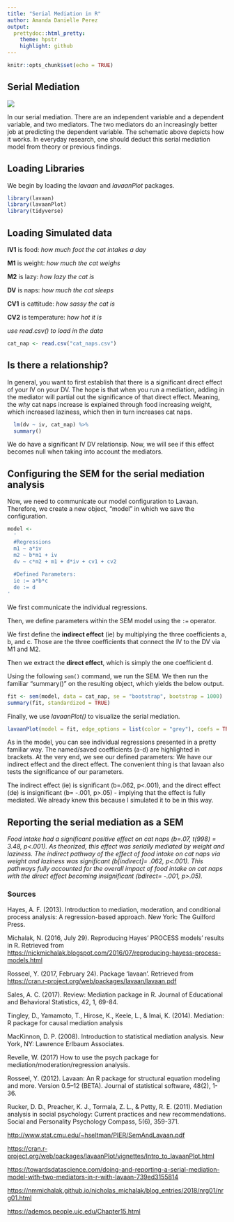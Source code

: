 ```yaml
---
title: "Serial Mediation in R"
author: Amanda Danielle Perez
output:
  prettydoc::html_pretty:
    theme: hpstr
    highlight: github
---
```


```r
knitr::opts_chunk$set(echo = TRUE)

```

## Serial Mediation

![](serial-mediation.png)

In our serial mediation. There are an independent variable and a dependent variable, and two mediators. The two mediators do an increasingly better job at predicting the dependent variable. The schematic above depicts how it works. In everyday research, one should deduct this serial mediation model from theory or previous findings.

## Loading Libraries

We begin by loading the *lavaan* and *lavaanPlot* packages.

```r
library(lavaan)
library(lavaanPlot)
library(tidyverse)
```

## Loading Simulated data

**IV1** is food: *how much foot the cat intakes a day*

**M1** is weight: *how much the cat weighs*

**M2** is lazy: *how lazy the cat is*

**DV** is naps: *how much the cat sleeps*

**CV1** is cattitude: *how sassy the cat is*

**CV2** is temperature: *how hot it is*

*use read.csv() to load in the data*

```r
cat_nap <- read.csv("cat_naps.csv")
```

## Is there a relationship?

In general, you want to first establish that there is a significant direct effect of your IV on your DV. The hope is that when you run a mediation, adding in the mediator will partial out the significance of that direct effect. Meaning, the *why* cat naps increase is explained through food increasing weight, which increased laziness, which then in turn increases cat naps.

```r
  lm(dv ~ iv, cat_nap) %>%
  summary()
```

We do have a significant IV DV relationsip. Now, we will see if this effect becomes null when taking into account the mediators.

## Configuring the SEM for the serial mediation analysis

Now, we need to communicate our model configuration to Lavaan. Therefore, we create a new object, "model" in which we save the configuration.

```r
model <-
  '
  #Regressions
  m1 ~ a*iv
  m2 ~ b*m1 + iv
  dv ~ c*m2 + m1 + d*iv + cv1 + cv2
  
  #Defined Parameters:
  ie := a*b*c
  de := d
'
```

We first communicate the individual regressions.

Then, we define parameters within the SEM model using the `:=` operator.

We first define the **indirect effect** (ie) by multiplying the three coefficients a, b, and c. Those are the three coefficients that connect the IV to the DV via M1 and M2.

Then we extract the **direct effect**, which is simply the one coefficient d.

Using the following `sem()` command, we run the SEM. We then run the familiar "summary()" on the resulting object, which yields the below output.

```r
fit <- sem(model, data = cat_nap, se = "bootstrap", bootstrap = 1000)
summary(fit, standardized = TRUE)
```

Finally, we use *lavaanPlot()* to visualize the serial mediation.

```r
lavaanPlot(model = fit, edge_options = list(color = "grey"), coefs = TRUE, sig = .05)
```

As in the model, you can see individual regressions presented in a pretty familiar way. The named/saved coefficients (a-d) are highlighted in brackets. At the very end, we see our defined parameters: We have our indirect effect and the direct effect. The convenient thing is that lavaan also tests the significance of our parameters.

The indirect effect (ie) is significant (b=.062, p\<.001), and the direct effect (de) is insignificant (b= -.001, p\>.05) - implying that the effect is fully mediated. We already knew this because I simulated it to be in this way.

## Reporting the serial mediation as a SEM

*Food intake had a significant positive effect on cat naps (b=.07, t(998) = 3.48, p\<.001). As theorized, this effect was serially mediated by weight and laziness. The indirect pathway of the effect of food intake on cat naps via weight and laziness was significant (b[indirect]= .062, p\<.001). This pathways fully accounted for the overall impact of food intake on cat naps with the direct effect becoming insignificant (bdirect= -.001, p\>.05).*

### Sources

Hayes, A. F. (2013). Introduction to mediation, moderation, and conditional process analysis: A regression-based approach. New York: The Guilford Press.

Michalak, N. (2016, July 29). Reproducing Hayes' PROCESS models' results in R. Retrieved from <https://nickmichalak.blogspot.com/2016/07/reproducing-hayess-process-models.html>

Rosseel, Y. (2017, February 24). Package 'lavaan'. Retrieved from <https://cran.r-project.org/web/packages/lavaan/lavaan.pdf>

Sales, A. C. (2017). Review: Mediation package in R. Journal of Educational and Behavioral Statistics, 42, 1, 69-84.

Tingley, D., Yamamoto, T., Hirose, K., Keele, L., & Imai, K. (2014). Mediation: R package for causal mediation analysis

MacKinnon, D. P. (2008). Introduction to statistical mediation analysis. New York, NY: Lawrence Erlbaum Associates.

Revelle, W. (2017) How to use the psych package for mediation/moderation/regression analysis.

Rosseel, Y. (2012). Lavaan: An R package for structural equation modeling and more. Version 0.5--12 (BETA). Journal of statistical software, 48(2), 1-36.

Rucker, D. D., Preacher, K. J., Tormala, Z. L., & Petty, R. E. (2011). Mediation analysis in social psychology: Current practices and new recommendations. Social and Personality Psychology Compass, 5(6), 359-371.

<http://www.stat.cmu.edu/~hseltman/PIER/SemAndLavaan.pdf>

<https://cran.r-project.org/web/packages/lavaanPlot/vignettes/Intro_to_lavaanPlot.html>

<https://towardsdatascience.com/doing-and-reporting-a-serial-mediation-model-with-two-mediators-in-r-with-lavaan-739ed3155814>

<https://nmmichalak.github.io/nicholas_michalak/blog_entries/2018/nrg01/nrg01.html>

<https://ademos.people.uic.edu/Chapter15.html>
